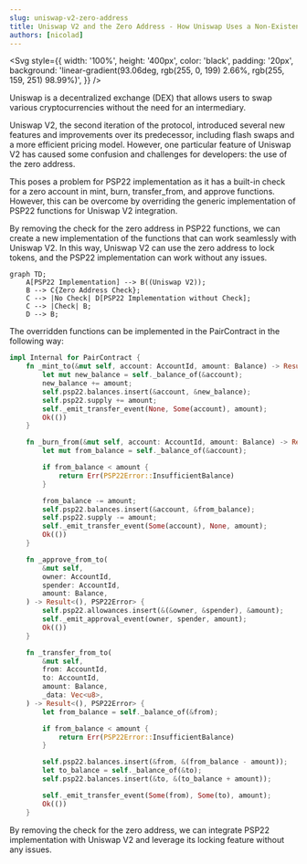 ```yaml
---
slug: uniswap-v2-zero-address
title: Uniswap V2 and the Zero Address - How Uniswap Uses a Non-Existent Address to Lock Tokens
authors: [nicolad]
---
```



<Svg
  style={{
    width: '100%',
    height: '400px',
    color: 'black',
    padding: '20px',
    background:
      'linear-gradient(93.06deg, rgb(255, 0, 199) 2.66%, rgb(255, 159, 251) 98.99%)',
  }}
/>

Uniswap is a decentralized exchange (DEX) that allows users to swap various cryptocurrencies without the need for an intermediary.

Uniswap V2, the second iteration of the protocol, introduced several new features and improvements over its predecessor, including flash swaps and a more efficient pricing model. However, one particular feature of Uniswap V2 has caused some confusion and challenges for developers: the use of the zero address.

This poses a problem for PSP22 implementation as it has a built-in check for a zero account in mint, burn, transfer_from, and approve functions. However, this can be overcome by overriding the generic implementation of PSP22 functions for Uniswap V2 integration.

By removing the check for the zero address in PSP22 functions, we can create a new implementation of the functions that can work seamlessly with Uniswap V2. In this way, Uniswap V2 can use the zero address to lock tokens, and the PSP22 implementation can work without any issues.

```mermaid
graph TD;
    A[PSP22 Implementation] --> B((Uniswap V2));
    B --> C{Zero Address Check};
    C --> |No Check| D[PSP22 Implementation without Check];
    C --> |Check| B;
    D --> B;
```

The overridden functions can be implemented in the PairContract in the following way:

```rust
impl Internal for PairContract {
    fn _mint_to(&mut self, account: AccountId, amount: Balance) -> Result<(), PSP22Error> {
        let mut new_balance = self._balance_of(&account);
        new_balance += amount;
        self.psp22.balances.insert(&account, &new_balance);
        self.psp22.supply += amount;
        self._emit_transfer_event(None, Some(account), amount);
        Ok(())
    }

    fn _burn_from(&mut self, account: AccountId, amount: Balance) -> Result<(), PSP22Error> {
        let mut from_balance = self._balance_of(&account);

        if from_balance < amount {
            return Err(PSP22Error::InsufficientBalance)
        }

        from_balance -= amount;
        self.psp22.balances.insert(&account, &from_balance);
        self.psp22.supply -= amount;
        self._emit_transfer_event(Some(account), None, amount);
        Ok(())
    }

    fn _approve_from_to(
        &mut self,
        owner: AccountId,
        spender: AccountId,
        amount: Balance,
    ) -> Result<(), PSP22Error> {
        self.psp22.allowances.insert(&(&owner, &spender), &amount);
        self._emit_approval_event(owner, spender, amount);
        Ok(())
    }

    fn _transfer_from_to(
        &mut self,
        from: AccountId,
        to: AccountId,
        amount: Balance,
        _data: Vec<u8>,
    ) -> Result<(), PSP22Error> {
        let from_balance = self._balance_of(&from);

        if from_balance < amount {
            return Err(PSP22Error::InsufficientBalance)
        }

        self.psp22.balances.insert(&from, &(from_balance - amount));
        let to_balance = self._balance_of(&to);
        self.psp22.balances.insert(&to, &(to_balance + amount));

        self._emit_transfer_event(Some(from), Some(to), amount);
        Ok(())
    }

```

By removing the check for the zero address, we can integrate PSP22 implementation with Uniswap V2 and leverage its locking feature without any issues.
